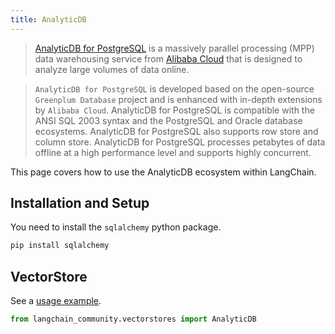```yaml
---
title: AnalyticDB
---
```


>[AnalyticDB for PostgreSQL](https://www.alibabacloud.com/help/en/analyticdb-for-postgresql/latest/product-introduction-overview)
> is a massively parallel processing (MPP) data warehousing service
> from [Alibaba Cloud](https://www.alibabacloud.com/)
>that is designed to analyze large volumes of data online.

>`AnalyticDB for PostgreSQL` is developed based on the open-source `Greenplum Database`
> project and is enhanced with in-depth extensions by `Alibaba Cloud`. AnalyticDB
> for PostgreSQL is compatible with the ANSI SQL 2003 syntax and the PostgreSQL and
> Oracle database ecosystems. AnalyticDB for PostgreSQL also supports row store and
> column store. AnalyticDB for PostgreSQL processes petabytes of data offline at a
> high performance level and supports highly concurrent.

This page covers how to use the AnalyticDB ecosystem within LangChain.

## Installation and Setup

You need to install the `sqlalchemy` python package.

```bash
pip install sqlalchemy
```

## VectorStore

See a [usage example](/oss/javascript/integrations/vectorstores/analyticdb).

```python
from langchain_community.vectorstores import AnalyticDB
```
